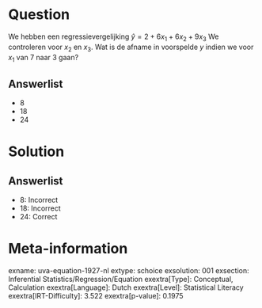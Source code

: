 Question
========

We hebben een regressievergelijking $\hat{y} = 2 + 6x_{1} +
6x_{2} + 9x_{3}$ We controleren voor *x*~2~ en *x*~3~. Wat is de
afname in voorspelde *y* indien we voor *x*~1~ van 7 naar 3 gaan?

Answerlist
----------

* 8
* 18
* 24

Solution
========

Answerlist
----------

* 8: Incorrect
* 18: Incorrect
* 24: Correct

Meta-information
================
exname: uva-equation-1927-nl
extype: schoice
exsolution: 001
exsection: Inferential Statistics/Regression/Equation
exextra[Type]: Conceptual, Calculation
exextra[Language]: Dutch
exextra[Level]: Statistical Literacy
exextra[IRT-Difficulty]: 3.522
exextra[p-value]: 0.1975

